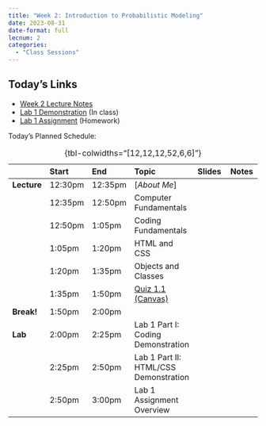 ```yaml
---
title: "Week 2: Introduction to Probabilistic Modeling"
date: 2023-08-31
date-format: full
lecnum: 2
categories:
  - "Class Sessions"
---
```


::: {.callout-note}

# Today's Links

* <a class="icon-link" href="https://jfh.georgetown.domains/dsan5100/slides/W02/notes.html" target="_blank"><i class="bi bi-journals pe-1"></i>Week 2 Lecture Notes</a>
* <a class="icon-link" href="https://jfh.georgetown.domains/dsan5100/share-point/labs/lab-1/lab-1-demo.html" target="_blank"><i class="bi bi-laptop pe-1"></i>Lab 1 Demonstration</a> (In class)
* <a class="icon-link" href="https://jfh.georgetown.domains/dsan5100/share-point/labs/lab-1/lab-1-assignment.html" target="_blank"><i class="bi bi-laptop pe-1"></i>Lab 1 Assignment</a> (Homework)

:::

Today's Planned Schedule:

| | Start | End | Topic | Slides | Notes |
|:- |:- |:- |:- |:-:|:-:|
| **Lecture** | 12:30pm | 12:35pm | [*About Me*] | [<i class="bi bi-file-slides"></i>](about-slides.html){target="_blank"} | [<i class="bi bi-journals"></i>](about.qmd){target="_blank"} |
| | 12:35pm | 12:50pm | Computer Fundamentals | <a href="https://jfh.georgetown.domains/dsan5000/slides-and-labs/_site/content/slides/computer-fundamentals/presentation.html#/computer-fundamentals" target="_blank"><i class="bi bi-file-slides"></i></a> | <a href="https://jfh.georgetown.domains/dsan5000/slides-and-labs/_site/content/slides/computer-fundamentals/notes.html" target="_blank"><i class="bi bi-journals"></i></a> |
| | 12:50pm | 1:05pm | Coding Fundamentals | <a href="https://jfh.georgetown.domains/dsan5000/slides-and-labs/_site/content/slides/coding-methods/presentation.html#/title-slide" target="_blank"><i class="bi bi-file-slides"></i></a> | <a href="https://jfh.georgetown.domains/dsan5000/slides-and-labs/_site/content/slides/coding-methods/notes.html" target="_blank"><i class="bi bi-journals"></i></a> |
| | 1:05pm | 1:20pm | HTML and CSS | <a href="https://jfh.georgetown.domains/dsan5000/slides-and-labs/_site/content/slides/html-css-basics/presentation.html#/html-and-css" target="_blank"><i class="bi bi-file-slides"></i></a> | <a href="https://jfh.georgetown.domains/dsan5000/slides-and-labs/_site/content/slides/html-css-basics/notes.html" target="_blank"><i class="bi bi-journals"></i></a> |
| | 1:20pm | 1:35pm | Objects and Classes | <a href="https://jfh.georgetown.domains/dsan5000/slides-and-labs/_site/content/labs/code-demos/object-and-classes/presentation.html#/title-slide" target="_blank"><i class="bi bi-file-slides"></i></a> | <a href="https://jfh.georgetown.domains/dsan5000/slides-and-labs/_site/content/labs/code-demos/object-and-classes/demo.html" target="_blank"><i class="bi bi-journals"></i></a> |
| | 1:35pm | 1:50pm | <a class="icon-link" href="https://georgetown.instructure.com/courses/173310/quizzes/199039" target="_blank"><i class="bi bi-ui-radios pe-1"></i>Quiz 1.1 (Canvas)</a> | | |
| **Break!** | 1:50pm | 2:00pm | | | |
| **Lab** | 2:00pm | 2:25pm | Lab 1 Part I: Coding Demonstration | <a href="https://jfh.georgetown.domains/dsan5000/slides-and-labs/_site/content/slides/demo-gu-domains-CLI/presentation.html#/coding-demonstration" target="_blank"><i class="bi bi-file-slides"></i></a> | <a href="https://jfh.georgetown.domains/dsan5000/slides-and-labs/_site/content/slides/demo-gu-domains-CLI/notes.html" target="_blank"><i class="bi bi-journals"></i></a> |
| | 2:25pm | 2:50pm | Lab 1 Part II: HTML/CSS Demonstration | <a href="https://jfh.georgetown.domains/dsan5000/slides-and-labs/_site/content/labs/code-demos/html-and-css/presentation.html#/html-and-css" target="_blank"><i class="bi bi-file-slides"></i></a> | <a href="https://jfh.georgetown.domains/dsan5000/slides-and-labs/_site/content/labs/code-demos/html-and-css/demo.html" target="_blank"><i class="bi bi-journals"></i></a> |
| | 2:50pm | 3:00pm | Lab 1 Assignment Overview | <a href="https://jfh.georgetown.domains/dsan5000/slides-and-labs/_site/content/labs/assignments/lab-1.1/presentation.html#/lab-1.1-assignment" target="_blank"><i class="bi bi-file-slides"></i></a> | <a href="https://jfh.georgetown.domains/dsan5000/slides-and-labs/_site/content/labs/assignments/lab-1.1/assignment.html" target="_blank"><i class="bi bi-journals"></i></a> |

: {tbl-colwidths="[12,12,12,52,6,6]"} 

```{=html}
<!--
<table>
<colgroup>
    <col span="1" style="width: 14%;">
       <col span="1" style="width: 8%;">
       <col span="1" style="width: 8%;">
       <col span="1" style="width: 54%;">
       <col span="1" style="width: 8%;">
       <col span="1" style="width: 8%;">
</colgroup>
<thead>
    <tr>
        <th></th>
        <th>Start</th>
        <th>End</th>
        <th>Topic</th>
        <th>a</th>
        <th>b</th>
    </tr>
</thead>
<tbody>
    <tr>
        <td rowspan="4"><span data-qmd="**Lecture**"></span></td>
        <td>12:30pm</td>
        <td>12:50pm</td>
        <td>Computer Fundamentals</td>
        <td>
        </td>
        <td></td>
    </tr>
    <tr>
        <td>12:50pm</td>
        <td>1:10pm</td>
        <td>Coding Fundamentals</td>
        <td></td>
        <td></td>
    </tr>
    <tr>
        <td>1:10pm</td>
        <td>1:30pm</td>
        <td>HTML and CSS</td>
    </tr>
    <tr>
        <td>1:30pm</td>
        <td>1:50pm</td>
        <td>Objects and Classes</td>
    </tr>
    <tr>
        <td><span data-qmd="**Break!**"></span></td>
        <td>1:50pm</td>
        <td>2:00pm</td>
        <td></td>
    </tr>
    <tr>
        <td rowspan="3"><span data-qmd="**Lab**"></span></td>
        <td>2:00pm</td>
        <td>2:25pm</td>
        <td>Part I: Coding Demonstration</td>
    </tr>
    <tr>
        <td>2:25pm</td>
        <td>2:50pm</td>
        <td>Part II: HTML/CSS Demonstration</td>
    </tr>
    <tr>
        <td>2:50pm</td>
        <td>3:00pm</td>
        <td>Lab Assignment Overview</td>
    </tr>
</tbody>
</table>
-->
```